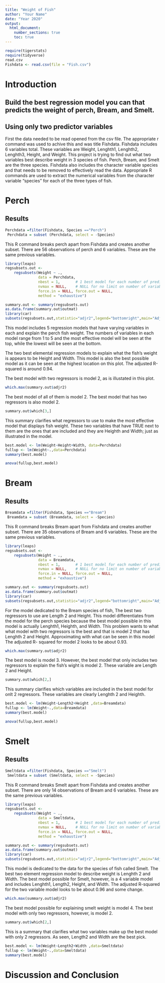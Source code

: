 ```yaml
---
title: "Weight of Fish"
author: "Your Name"
date: "Year 2020"
output: 
  html_document:
    number_sections: true
    toc: true
---
```





```r
require(tigerstats)
require(tidyverse)
read.csv 
Fishdata <- read.csv(file = "Fish.csv")
```

# Introduction

<!--In this section you explain what you are trying to show.  Where did the data come from?  What is the research or other question you are trying to answer?!-->

## Build the best regression model you can that predicts the weight of perch, Bream, and Smelt.
## Using only two predictor variables

First the data needed to be read opened from the csv file. The appropriate r command was used to achive this and was title Fishdata. Fishdata includes 6 variables total. These variables are Weight, Lenghth1, Lenghth2, Lenghth3, Height, and Weight. This project is trying to find out what two variables best describe weight in 3 species of fish. Perch, Bream, and Smelt are the three species.
Fishdata also includes the character variable species and that needs to be removed to effectively read the data. Appropriate R commands are used to extract the numerical variables from the character variable "species" for each  of the three types of fish. 



# Perch

## Results

```r
Perchdata =filter(Fishdata, Species =="Perch")
 Perchdata = subset (Perchdata, select = -Species)
``` 

This R command breaks perch apart from Fishdata and creates another subset. There are 56 observations of perch and 6 variables. These are the same previous variables.



```r
library(leaps)
regsubsets.out <-
    regsubsets(Weight ~ .,
               data = Perchdata,
               nbest = 1,       # 1 best model for each number of predictors
               nvmax = NULL,    # NULL for no limit on number of variables
               force.in = NULL, force.out = NULL,
               method = "exhaustive")

summary.out <- summary(regsubsets.out)
as.data.frame(summary.out$outmat)
library(car)
subsets(regsubsets.out,statistic="adjr2",legend="bottomright",main="Adjusted R^2")
```


This model includes 5 regression models that have varying variables in each and explain the perch fish weight. The numbers of variables in each model range from 1 to 5 and the most effective model will be seen at the top, while the lowest will be seen at the bottom. 

The two best elemental regression models to explain what the fish's weight is appears to be Height and Width. This model is also the best possible model as it can be seen at the highest location on this plot. The adjusted R-squared is around 0.94.

The best model with two regressors is model 2, as is illustated in this plot. 



```r
which.max(summary.out$adjr2)
```


The best model of all of them is model 2. The best model that has two regressors is also model 2.


```r
summary.out$which[3,]
```

This summary clarifies what regressors to use to make the most effective model that displays fish weight. These two variables that have TRUE next to them are the ones that are included and they are Heighth and Width; just as illustrated in the model. 

```r
best.model <- lm(Weight~Height+Width, data=Perchdata)
fullup <- lm(Weight~.,data=Perchdata)
summary(best.model)
```

```r
anova(fullup,best.model)
```
# Bream

## Results


```r
Breamdata =filter(Fishdata, Species =="Bream")
 Breamdata = subset (Breamdata, select = -Species)
``` 

This R command breaks Bream apart from Fishdata and creates another subset. There are 35 observations of Bream and 6 variables. These are the same previous variables.



```r
library(leaps)
regsubsets.out <-
    regsubsets(Weight ~ .,
               data = Breamdata,
               nbest = 1,       # 1 best model for each number of predictors
               nvmax = NULL,    # NULL for no limit on number of variables
               force.in = NULL, force.out = NULL,
               method = "exhaustive")

summary.out <- summary(regsubsets.out)
as.data.frame(summary.out$outmat)
library(car)
subsets(regsubsets.out,statistic="adjr2",legend="bottomright",main="Adjusted R^2")
```

For the model dedicated to the Bream species of fish, The best two regressors to use are Length 2 and Height. This model differentiates from the model for the perch species because the best model possible in this model is actually Lenghth1, Heighth, and Width. This problem wants to what what model with two regressors is the best and that is model 2 that has Lenghth 2 and Height. Approximating with what can be seen in this model The adjusted R- squared for model 2 looks to be about 0.93.





```r
which.max(summary.out$adjr2)
```

The best model is model 3. However, the best model that only includes two regressors to explain the fish's wight is model 2. These variable are Length 2 and Height. 


```r
summary.out$which[2,]
```

This summary clarifies which variables are included in the best model for onlt 2 regressors. These variables are clearly Lenghth 2 and Heighth. 

```r
best.model <- lm(Weight~Length2+Height ,data=Breamdata)
fullup <- lm(Weight~.,data=Breamdata)
summary(best.model)
```

```r
anova(fullup,best.model)
```


# Smelt


## Results

```r
Smeltdata =filter(Fishdata, Species =="Smelt")
 Smeltdata = subset (Smeltdata, select = -Species)
``` 

This R command breaks Smelt apart from Fishdata and creates another subset. There are only 14 observations of Bream and 6 variables. These are the same previous variables.



```r
library(leaps)
regsubsets.out <-
    regsubsets(Weight ~ .,
               data = Smeltdata,
               nbest = 1,       # 1 best model for each number of predictors
               nvmax = NULL,    # NULL for no limit on number of variables
               force.in = NULL, force.out = NULL,
               method = "exhaustive")

summary.out <- summary(regsubsets.out)
as.data.frame(summary.out$outmat)
library(car)
subsets(regsubsets.out,statistic="adjr2",legend="bottomright",main="Adjusted R^2")
```

This model is dedicated to the data for the species of fish called Smelt. The best two element regression model to describe weight is Lenghth 2 and Width. The best model possible for Smelt, however, is a 4 variable model and includes Lenghth1, Length2, Height, and Width. The adjusted R-squared for the two variable model looks to be about 0.96 and some change. 




```r
which.max(summary.out$adjr2)
```

The best model possible for explaining smelt weight is model 4. The best model with only two regressors, however, is model 2.


```r
summary.out$which[2,]
```

This is a summary that clarifies what two variables make up the best model with only 2 regressors. As seen, Length2 and Width are the best pick.


```r
best.model <- lm(Weight~Length2+Width ,data=Smeltdata)
fullup <- lm(Weight~.,data=Smeltdata)
summary(best.model)
```


# Discussion and Conclusion



